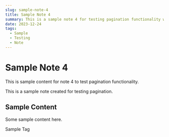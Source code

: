 ```yaml
---
slug: sample-note-4
title: Sample Note 4
summary: This is a sample note 4 for testing pagination functionality with multiple posts.
date: 2023-12-24
tags:
  - Sample
  - Testing
  - Note
---
```


# Sample Note 4

This is sample content for note 4 to test pagination functionality.

<Callout type="info" title="Sample Note">
This is a sample note created for testing pagination.
</Callout>

## Sample Content

Some sample content here.

<Pill variant="default">Sample Tag</Pill>
